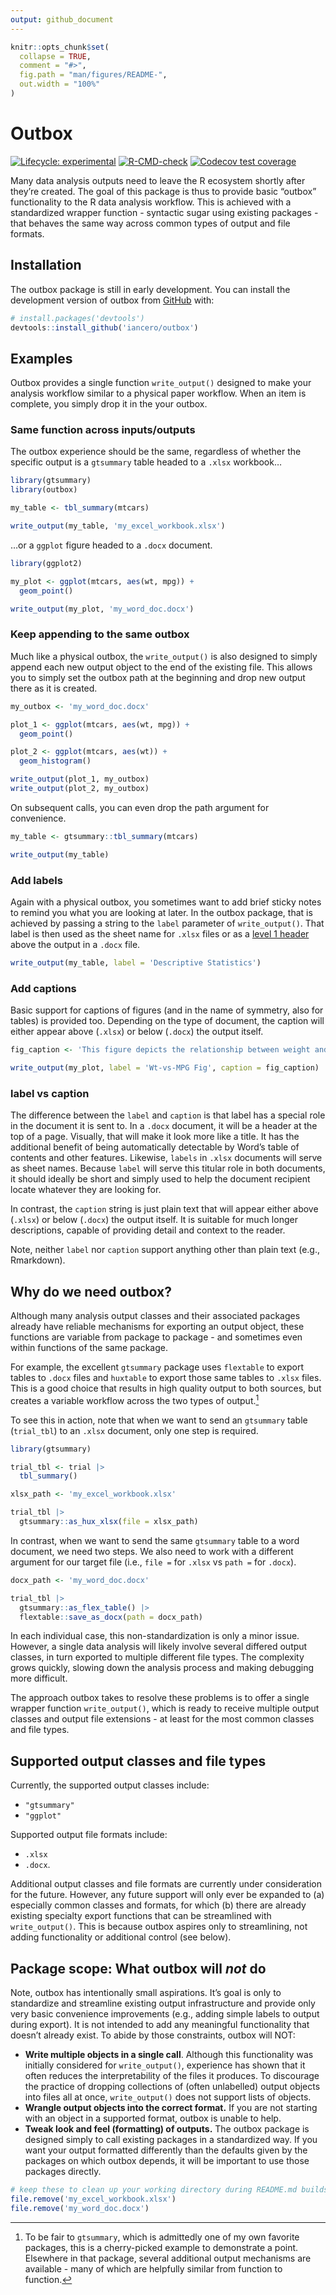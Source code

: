 ```yaml
---
output: github_document
---
```


<!-- README.md is generated from README.Rmd. Please edit that file -->

```r
knitr::opts_chunk$set(
  collapse = TRUE,
  comment = "#>",
  fig.path = "man/figures/README-",
  out.width = "100%"
)
```

# Outbox

<!-- badges: start -->
[![Lifecycle: experimental](https://img.shields.io/badge/lifecycle-experimental-orange.svg)](https://lifecycle.r-lib.org/articles/stages.html#experimental)
[![R-CMD-check](https://github.com/iancero/outbox/actions/workflows/R-CMD-check.yaml/badge.svg)](https://github.com/iancero/outbox/actions/workflows/R-CMD-check.yaml)
[![Codecov test coverage](https://codecov.io/gh/iancero/outbox/branch/main/graph/badge.svg)](https://app.codecov.io/gh/iancero/outbox?branch=main)
<!-- badges: end -->

Many data analysis outputs need to leave the R ecosystem shortly after they're created. The goal of this package is thus to provide basic "outbox" functionality to the R data analysis workflow. This is achieved with a standardized wrapper function - syntactic sugar using existing packages - that behaves the same way across common types of output and file formats.

## Installation

The outbox package is still in early development. You can install the development version of outbox from [GitHub](https://github.com/) with:

```r
# install.packages('devtools')
devtools::install_github('iancero/outbox')
```

## Examples

Outbox provides a single function `write_output()` designed to make your analysis workflow similar to a physical paper workflow. When an item is complete, you simply drop it in the your outbox. 

### Same function across inputs/outputs

The outbox experience should be the same, regardless of whether the specific output is a `gtsummary` table headed to a `.xlsx` workbook... 

```r
library(gtsummary)
library(outbox)

my_table <- tbl_summary(mtcars)

write_output(my_table, 'my_excel_workbook.xlsx')
```

...or a `ggplot` figure headed to a `.docx` document. 

```r
library(ggplot2)

my_plot <- ggplot(mtcars, aes(wt, mpg)) +
  geom_point()

write_output(my_plot, 'my_word_doc.docx')
```

### Keep appending to the same outbox

Much like a physical outbox, the `write_output()` is also designed to simply append each new output object to the end of the existing file. This allows you to simply set the outbox path at the beginning and drop new output there as it is created.

```r
my_outbox <- 'my_word_doc.docx'

plot_1 <- ggplot(mtcars, aes(wt, mpg)) +
  geom_point()

plot_2 <- ggplot(mtcars, aes(wt)) +
  geom_histogram()

write_output(plot_1, my_outbox)
write_output(plot_2, my_outbox)
```

On subsequent calls, you can even drop the path argument for convenience.

```r
my_table <- gtsummary::tbl_summary(mtcars)

write_output(my_table)
```

### Add labels

Again with a physical outbox, you sometimes want to add brief sticky notes to remind you what you are looking at later. In the outbox package, that is achieved by passing a string to the `label` parameter of `write_output()`. That label is then used as the sheet name for `.xlsx` files or as a [level 1 header](https://support.microsoft.com/en-us/office/headers-and-footers-in-word-b693b4fb-0d23-4109-a621-1b828b824454) above the output in a `.docx` file.

```r
write_output(my_table, label = 'Descriptive Statistics')
```

### Add captions

Basic support for captions of figures (and in the name of symmetry, also for tables) is provided too. Depending on the type of document, the caption will either appear above (`.xlsx`) or below (`.docx`) the output itself.

```r
fig_caption <- 'This figure depicts the relationship between weight and MPG'

write_output(my_plot, label = 'Wt-vs-MPG Fig', caption = fig_caption)
```

### label vs caption

The difference between the `label` and `caption` is that label has a special role in the document it is sent to. In a `.docx` document, it will be a header at the top of a page. Visually, that will make it look more like a title. It has the additional benefit of being automatically detectable by Word's table of contents and other features. Likewise, `labels` in `.xlsx` documents will serve as sheet names. Because `label` will serve this titular role in both documents, it should ideally be short and simply used to help the document recipient locate whatever they are looking for.

In contrast, the `caption` string is just plain text that will appear either above (`.xlsx`) or below (`.docx`) the output itself. It is suitable for much longer descriptions, capable of providing detail and context to the reader.

Note, neither `label` nor `caption` support anything other than plain text (e.g., Rmarkdown).


## Why do we need outbox?

Although many analysis output classes and their associated packages already have reliable mechanisms for exporting an output object, these functions are variable from package to package - and sometimes even within functions of the same package.

For example, the excellent `gtsummary` package uses `flextable` to export tables to `.docx` files and `huxtable` to export those same tables to `.xlsx` files. This is a good choice that results in high quality output to both sources, but creates a variable workflow across the two types of output.^[To be fair to `gtsummary`, which is admittedly one of my own favorite packages, this is a cherry-picked example to demonstrate a point. Elsewhere in that package, several additional output mechanisms are available - many of which are helpfully similar from function to function.] 

To see this in action, note that when we want to send an `gtsummary` table (`trial_tbl`) to an `.xlsx` document, only one step is required.

```r
library(gtsummary)

trial_tbl <- trial |> 
  tbl_summary()

xlsx_path <- 'my_excel_workbook.xlsx'

trial_tbl |>
  gtsummary::as_hux_xlsx(file = xlsx_path)
```

In contrast, when we want to send the same `gtsummary` table to a word document, we need two steps. We also need to work with a different argument for our target file (i.e., `file =` for `.xlsx` vs `path =` for `.docx`).

```r
docx_path <- 'my_word_doc.docx'

trial_tbl |>
  gtsummary::as_flex_table() |>
  flextable::save_as_docx(path = docx_path)
```

In each individual case, this non-standardization is only a minor issue. However, a single data analysis will likely involve several differed output classes, in turn exported to multiple different file types. The complexity grows quickly, slowing down the analysis process and making debugging more difficult. 

The approach outbox takes to resolve these problems is to offer a single wrapper function `write_output()`, which is ready to receive multiple output classes and output file extensions - at least for the most common classes and file types.

## Supported output classes and file types

Currently, the supported output classes include: 

- `"gtsummary"`
- `"ggplot"` 

Supported output file formats include:

- `.xlsx`
- `.docx`.

Additional output classes and file formats are currently under consideration for the future. However, any future support will only ever be expanded to (a) especially common classes and formats, for which (b) there are already existing specialty export functions that can be streamlined with `write_output()`. This is because outbox aspires only to streamlining, not adding functionality or additional control (see below).

## Package scope: What outbox will *not* do

Note, outbox has intentionally small aspirations. It's goal is only to standardize and streamline existing output infrastructure and provide only very basic convenience improvements (e.g., adding simple labels to output during export). It is not intended to add any meaningful functionality that doesn't already exist. To abide by those constraints, outbox will NOT:

- **Write multiple objects in a single call**. Although this functionality was initially considered for `write_output()`, experience has shown that it often reduces the interpretability of the files it produces. To discourage the practice of dropping collections of (often unlabelled) output objects into files all at once, `write_output()` does not support lists of objects.
- **Wrangle output objects into the correct format.** If you are not starting with an object in a supported format, outbox is unable to help.
- **Tweak look and feel (formatting) of outputs.** The outbox package is designed simply to call existing packages in a standardized way. If you want your output formatted differently than the defaults given by the packages on which outbox depends, it will be important to use those packages directly.

```r
# keep these to clean up your working directory during README.md builds
file.remove('my_excel_workbook.xlsx')
file.remove('my_word_doc.docx')
```
